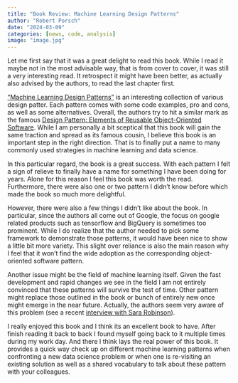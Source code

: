 ```yaml
---
title: "Book Review: Machine Learning Design Patterns"
author: "Robert Porsch"
date: "2024-03-09"
categories: [news, code, analysis]
image: "image.jpg"
---
```


Let me first say that it was a great delight to read this book.
While I read it maybe not in the most advisable way, that is from cover to cover, it was still a very interesting read.
It retrospect it might have been better, as actually also advised by the authors, to read the last chapter first.

["Machine Learning Design Patterns"](https://www.amazon.com/Machine-Learning-Design-Patterns-Preparation-ebook/dp/B08L8GRRBM) is an interesting collection of various design patter.
Each pattern comes with some code examples, pro and cons, as well as some alternatives.
Overall, the authors try to hit a similar mark as the famous [Design Pattern: Elements of Reusable Object-Oriented Software](https://www.amazon.com/gp/product/0201633612/).
While I am personally a bit sceptical that this book will gain the same traction and spread as its famous cousin, I believe this book is an important step in the right direction.
That is to finally put a name to many commonly used strategies in machine learning and data science.

In this particular regard, the book is a great success. 
With each pattern I felt a sign of relieve to finally have a name for something I have been doing for years. 
Alone for this reason I feel this book was worth the read.
Furthermore, there were also one or two pattern I didn't know before which made the book so much more delightful.

However, there were also a few things I didn't like about the book.
In particular, since the authors all come out of Google,  the focus on google related products such as tensorflow and BigQuery is sometimes too prominent.
While I do realize that the author needed to pick some framework to demonstrate those patterns, it would have been nice to show a little bit more variety.
This slight over reliance is also the main reason why I feel that it won't find the wide adoption as the corresponding object-oriented software pattern.

Another issue might be the field of machine learning itself.
Given the fast development and rapid changes we see in the field I am not entirely convinced that these patterns will survive the test of time.
Other pattern might replace those outlined in the book or bunch of entirely new once might emerge in the near future.
Actually, the authors seem very aware of this problem (see a recent [interview with Sara Robinson](https://www.listennotes.com/podcasts/mlopscommunity/machine-learning-design-8JXbTtYB9Of/)).

I really enjoyed this book and I think its an excellent book to have.
After finish reading it back to back I found myself going back to it multiple times during my work day.
And there I think lays the real power of this book.
It provides a quick way check up on different machine learning patterns when confronting a new data science problem or when one is re-visiting an existing solution as well as a shared vocabulary to talk about these pattern with your colleagues.
